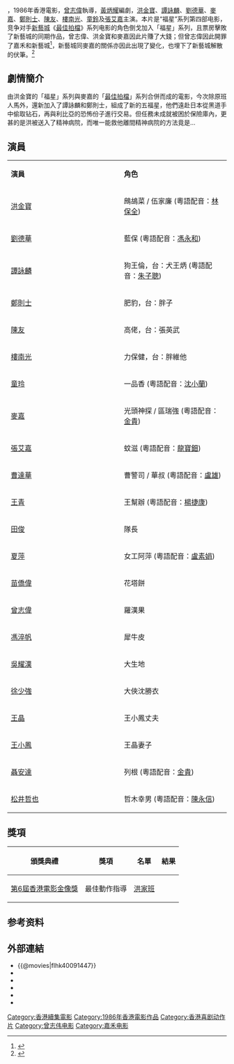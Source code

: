{{Infobox Film
| name           = 最佳福星
| original_name  = ''{{lang|en|Lucky Stars Go Places}}''
| image          = Myluckystarsgoplaces.jpg
| image_size     = 
| caption        = 
| director       = [[曾志偉|曾志偉]]
| producer       = 洪金寶
| producer_2     = 錢小蕙、陳佩華
| writer         = [[黃炳耀_(編劇)|黃炳耀]]
| production_supervisor = 曹建南、[[麥嘉|麥嘉]]
| starring       = [[洪金寶|洪金寶]]<br>[[譚詠麟|譚詠麟]]<br>[[劉德華|劉德華]]<br>[[麥嘉|麥嘉]]<br>[[鄭則士|鄭則士]]<br>[[陳友_(演員)|陳友]]<br>[[樓南光|樓南光]]
| music          = 林敏怡、周錦祥
| cinematography = 林麗興、張成東
| editing        = 張耀宗 
| production_company = 嘉峰電影有限公司<br>寶禾影業有限公司（摄制）
| distributor    = 嘉禾（香港）有限公司 
| released       = {{BHKG}}：{{film date|1986|6|20}}<br>{{TWN}}：{{film date|1986|7|26}}
| runtime        = 95 分鐘
| country        = {{英屬香港電影}}
| language       = 粵語
| gross          = 香港：HK $23,109,809.00 
| preceded_by    = [[夏日福星|夏日福星]]
| followed_by    = [[福星闖江湖|福星闖江湖]]
| website        = 
| amg_id         = 1:139134
| imdb_id        = tt0091447
}}
{{engname|《最佳福星》|''Lucky Stars Go Places''}}，1986年香港電影，[[曾志偉|曾志偉]]執導，[[黃炳耀_(編劇)|黃炳耀]]編劇，[[洪金寶|洪金寶]]、[[譚詠麟|譚詠麟]]、[[劉德華|劉德華]]、[[麥嘉|麥嘉]]、[[鄭則士|鄭則士]]、[[陳友_(演員)|陳友]]、[[樓南光|樓南光]]、[[童鈴|童鈴]]及[[張艾嘉|張艾嘉]]主演。本片是“福星”系列第四部电影，竞争对手[[新藝城|新藝城]]《[[最佳拍檔|最佳拍檔]]》系列电影的角色倒戈加入「福星」系列，且票房擊敗了新藝城的同期作品，曾志偉、洪金寶和麥嘉因此片賺了大錢；但曾志偉因此開罪了嘉禾和新藝城<ref>{{Cite web |url=http://weijunziwei.blog.sohu.com/99830025.html |title=存档副本 |access-date=2018-10-18 |archive-url=https://web.archive.org/web/20191231132807/http://weijunziwei.blog.sohu.com/99830025.html |archive-date=2019-12-31 |dead-url=no }}</ref>，新藝城同麥嘉的關係亦因此出現了變化，也埋下了新藝城解散的伏筆。<ref>{{Cite web |url=http://ent.sina.com.cn/original/qihua/xinyicheng01/ |title=存档副本 |access-date=2019-12-31 |archive-date=2019-12-31 |archive-url=https://web.archive.org/web/20191231133515/http://ent.sina.com.cn/original/qihua/xinyicheng01/ |dead-url=no }}</ref>

==劇情簡介==

由洪金寶的「福星」系列與麥嘉的「[[最佳拍檔|最佳拍檔]]」系列合併而成的電影，今次除原班人馬外，還新加入了譚詠麟和鄭則士，組成了新的五福星，他們遠赴日本從黑道手中偷取钻石，再與利比亞的恐怖份子進行交易。但任務未成就被困於保險庫內，更甚的是洪被送入了精神病院，而唯一能救他離間精神病院的方法竟是…

==演員==
{|class="wikitable" width="60%"
|- style="background:cornflowerblue; color:white" align=center
|style="width:1%"|'''演員'''||style="width:1%"|'''角色'''
|-
|[[洪金寶|洪金寶]]||鷓鴣菜 / 伍家廉 (粵語配音：[[林保全|林保全]])
|-
|[[劉德華|劉德華]]　||藍保 (粵語配音：[[馮永和|馮永和]])
|-
|[[譚詠麟|譚詠麟]]　||狗王倫，台：犬王炳 (粵語配音：[[朱子聰|朱子聰]])
|-
|[[鄭則士|鄭則士]]　||肥豹，台：胖子 
|-
|[[陳友_(演員)|陳友]]　　||高佬，台：張英武
|-
|[[樓南光|樓南光]]　||力保健，台：胖維他
|-
|[[童鈴|童玲]]　　||一品香 (粵語配音：[[沈小蘭|沈小蘭]])
|-
|[[麥嘉|麥嘉]]　　||光頭神探 / 區瑞強 (粵語配音：[[金貴|金貴]])
|-
|[[張艾嘉|張艾嘉]]　||蚊滋 (粵語配音：[[龍寶鈿|龍寶鈿]])
|-
|[[曹達華|曹達華]]　||曹警司 / 華叔 (粵語配音：[[盧雄|盧雄]])
|-
|[[王青|王青]]　　||王幫辦 (粵語配音：[[楊捷康|楊捷康]])
|-
|[[田俊|田俊]]　　||隊長 
|-
|[[夏萍|夏萍]]　　||女工阿萍 (粵語配音：[[盧素娟|盧素娟]])
|-
|[[苗僑偉|苗僑偉]]　||花塔餅
|-
|[[曾志偉|曾志偉]]　||羅漢果
|-
|[[馮淬帆|馮淬帆]]　||犀牛皮 
|-
|[[吳耀漢|吳耀漢]]　||大生地 
|-
|[[徐少強|徐少強]]　||大俠沈勝衣
|-
|[[王晶_(導演)|王晶]]||王小鳳丈夫 
|-
|[[王小鳳_(演員)|王小鳳]] ||王晶妻子
|-
|[[聶安達|聶安達]]||列根 (粵語配音：[[金貴|金貴]])
|-
|[[松井哲也|松井哲也]]|| 哲木幸男 (粵語配音：[[陳永信|陳永信]])
|}
== 獎項 ==
{|class="wikitable" 
!頒獎典禮!!獎項!!名單!!結果
|-
|[[第6屆香港電影金像獎|第6屆香港電影金像獎]]||最佳動作指導||[[洪家班|洪家班]]||{{nom}}
|}

==参考资料==
{{reflist}}

==外部連結==
*{{@movies|flhk40091447}}
*{{hkmdb title|6810}}
*{{douban}}
*{{Mtime|20280}}
*{{Amg movie|139134}}
*{{imdb title|0091447}}

{{福星系列}}
{{曾志伟}}
{{張艾嘉}}
[[Category:香港續集電影|Category:香港續集電影]]
[[Category:1986年香港電影作品|Category:1986年香港電影作品]]
[[Category:香港喜剧动作片|Category:香港喜剧动作片]]
[[Category:曾志伟电影|Category:曾志伟电影]]
[[Category:嘉禾电影|Category:嘉禾电影]]